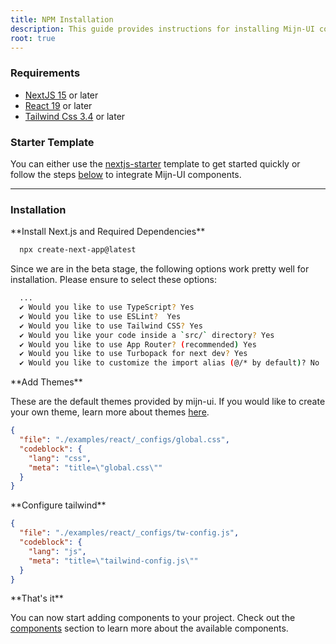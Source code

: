 ```yaml
---
title: NPM Installation
description: This guide provides instructions for installing Mijn-UI components directly from npm.
root: true
---
```


### Requirements

- [NextJS 15](https://nextjs.org) or later
- [React 19](https://react.dev) or later
- [Tailwind Css 3.4](https://tailwindcss.com/) or later

### Starter Template

You can either use the [nextjs-starter](https://github.com/mijn-ui/nextjs-starter) template to get started quickly or follow the steps [below](#installation) to integrate Mijn-UI components.

---

### Installation

<Steps>
  <Step>
  **Install Next.js and Required Dependencies**

  ```bash title="bash"
    npx create-next-app@latest
  ```

  Since we are in the beta stage, the following options work pretty well for installation. Please ensure to select these options:

  ```bash title="bash"
    ...
    ✔ Would you like to use TypeScript? Yes
    ✔ Would you like to use ESLint?  Yes
    ✔ Would you like to use Tailwind CSS? Yes
    ✔ Would you like your code inside a `src/` directory? Yes
    ✔ Would you like to use App Router? (recommended) Yes
    ✔ Would you like to use Turbopack for next dev? Yes
    ✔ Would you like to customize the import alias (@/* by default)? No
  ```
  </Step>

  <Step>
  **Add Themes**

  These are the default themes provided by mijn-ui. If you would like to create your own theme, learn more about themes [here](/docs/theming).

  ```json doc-gen:file
  {
    "file": "./examples/react/_configs/global.css",
    "codeblock": {
      "lang": "css",
      "meta": "title=\"global.css\""
    }
  }
  ```
  </Step>

  <Step>
  **Configure tailwind**

  ```json doc-gen:file
  {
    "file": "./examples/react/_configs/tw-config.js",
    "codeblock": {
      "lang": "js",
      "meta": "title=\"tailwind-config.js\""
    }
  }
  ```
  </Step>
  <Step>
  **That's it**

  You can now start adding components to your project. Check out the [components](/docs/next-js/components/accordion) section to learn more about the available components.
  </Step>
</Steps>